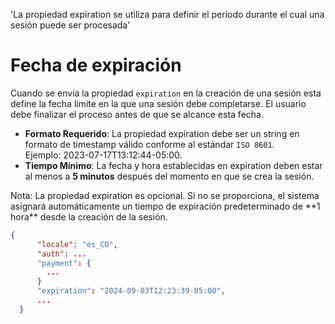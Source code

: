    'La propiedad expiration se utiliza para definir el período durante el cual una sesión puede ser procesada'

# Fecha de expiración

Cuando se envía la propiedad `expiration` en la creación de una sesión esta define la fecha límite en la que una sesión debe completarse. El usuario debe finalizar el proceso antes de que se alcance esta fecha. 

- **Formato Requerido**: La propiedad expiration debe ser un string en formato de timestamp válido conforme al estándar `ISO 8601`.   
Ejemplo: 2023-07-17T13:12:44-05:00.
- **Tiempo Mínimo**: La fecha y hora establecidas en expiration deben estar al menos a **5 minutos** después del momento en que se crea la sesión.

<Note>
Nota: La propiedad expiration es opcional. Si no se proporciona, el sistema asignará automáticamente un tiempo de expiración predeterminado de **1 hora** desde la creación de la sesión.
</Note>

```json
{
      "locale": "es_CO",
      "auth": ...
      "payment": {
        ...
      }
      "expiration": "2024-09-03T12:23:39-05:00",
      ...
  }
```